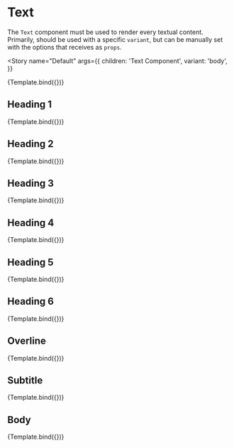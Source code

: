 
<Meta title="Components/Atoms/Text" component={Text} />

# Text

The `Text` component must be used to render every textual content. Primarily, should be used with a
specific `variant`, but can be manually set with the options that receives as `props`.


<Story
  name="Default"
  args={{
    children: 'Text Component',
    variant: 'body',
  }}
>
  {Template.bind({})}
</Story>

<ArgsTable of={Text} />

## Heading 1

<Canvas>
  <Story
    name="Heading 1"
    args={{
      children: 'This is a heading',
      as: 'h1',
      variant: 'heading1',
    }}
  >
    {Template.bind({})}
  </Story>
</Canvas>

## Heading 2

<Canvas>
  <Story
    name="Heading 2"
    args={{
      children: 'This is a heading',
      as: 'h2',
      variant: 'heading2',
    }}
  >
    {Template.bind({})}
  </Story>
</Canvas>

## Heading 3

<Canvas>
  <Story
    name="Heading 3"
    args={{
      children: 'This is a heading',
      as: 'h3',
      variant: 'heading3',
    }}
  >
    {Template.bind({})}
  </Story>
</Canvas>

## Heading 4

<Canvas>
  <Story
    name="Heading 4"
    args={{
      children: 'This is a heading',
      as: 'h4',
      variant: 'heading4',
    }}
  >
    {Template.bind({})}
  </Story>
</Canvas>

## Heading 5

<Canvas>
  <Story
    name="Heading 5"
    args={{
      children: 'This is a heading',
      as: 'h5',
      variant: 'heading5',
    }}
  >
    {Template.bind({})}
  </Story>
</Canvas>

## Heading 6

<Canvas>
  <Story
    name="Heading 6"
    args={{
      children: 'This is a heading',
      as: 'h6',
      variant: 'heading6',
    }}
  >
    {Template.bind({})}
  </Story>
</Canvas>

## Overline

<Canvas>
  <Story
    name="Overline"
    args={{
      children: 'This is an overline',
      as: 'span',
      variant: 'overline',
    }}
  >
    {Template.bind({})}
  </Story>
</Canvas>

## Subtitle

<Canvas>
  <Story
    name="Subtitle"
    args={{
      children: 'This is a subtitle',
      as: 'sub',
      variant: 'subtitle',
    }}
  >
    {Template.bind({})}
  </Story>
</Canvas>

## Body

<Canvas>
  <Story
    name="Body"
    args={{
      children: 'This is a paragraph (body)',
      as: 'p',
      variant: 'body',
    }}
  >
    {Template.bind({})}
  </Story>
</Canvas>
